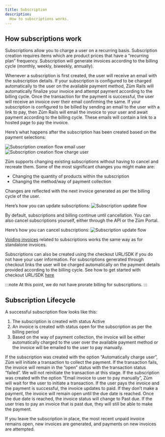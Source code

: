 ```yaml
---
title: Subscription
description:
  How to subscriptions works.
---
```


## How subscriptions work

Subscriptions allow you to charge a user on a recurring basis. 
Subscription creation requires items which are product prices that have a “recurring plan” frequency. Subscription will generate invoices according to the billing cycle (monthly, weekly, biweekly, annually).

Whenever a subscription is first created, the user will receive an email with the subscription details.
If your subscription is configured to be charged automatically to the user on the available payment method, Zūm Rails will automatically finalize your invoice and attempt payment according to the billing cycle. 
Once the transaction for the payment is successful, the user will receive an invoice over their email confirming the same. 
If your subscription is configured to be billed by sending an email to the user with a link to pay, then Zūm Rails will email the invoice to your user and await payment according to the billing cycle. 
These emails will contain a link to a hosted page to pay the invoice. 

Here’s what happens after the subscription has been created based on the payment selections:

![Subscription creation flow email user](/img/docs/diagrams/flows/flow10.png)
![Subscription creation flow charge user](/img/docs/diagrams/flows/flow11.png)

Zūm supports changing existing subscriptions without having to cancel and recreate them. Some of the most significant changes you might make are:
- Changing the quantity of products within the subscription
- Changing the method/way of payment collection

Changes are reflected with the next invoice generated as per the billing cycle of the user. 

Here’s how you can update subscriptions:
![Subscription update flow](/img/docs/diagrams/flows/flow8.png)

By default, subscriptions and billing continue until cancellation. You can also cancel subscriptions yourself, either through the API or the Zūm Portal. 

Here’s how you can cancel subscriptions:
![Subscription update flow](/img/docs/diagrams/flows/flow9.png)


[Voiding invoices](../invoice-and-subscription/invoice#void) related to subscriptions works the same way as for standalone invoices. 

Subscriptions can also be created using the checkout URL/SDK if you do not have your user information. For subscriptions generated through checkout links the user will be charged automatically on the payment details provided according to the billing cycle.
See how to get started with checkout URL/SDK [here](../ways-to-integrate/zum-connect)

:::note
At this point, we do not have prorate billing for subscriptions.
:::

## Subscription Lifecycle

A successful subscription flow looks like this:
1. The subscription is created with status Active
2. An invoice is created with status open for the subscription as per the billing period
3. Based on the way of payment collection, the invoice will be either automatically charged to the user over the available payment method or the invoice will be emailed to the user to pay manually.

If the subscription was created with the option “Automatically charge user”, Zūm will initiate a transaction to collect the payment. If the transaction fails, the invoice will remain in the “open” status with the transaction status “failed”. We will not reinitiate the transaction at this stage. 
If the subscription was created with the option “Email invoice to user to pay manually”, Zūm will wait for the user to initiate a transaction. If the user pays the invoice and the payment is successful, the invoice updates to paid. If they don’t make a payment, the invoice will remain open until the due date is reached. Once the due date is reached, the invoice status will change to Past due. If the user tries to pay an invoice that is past due, they will still be able to make the payment. 

If you leave the subscription in place, the most recent unpaid invoice remains open, new invoices are generated, and payments on new invoices are attempted. 
